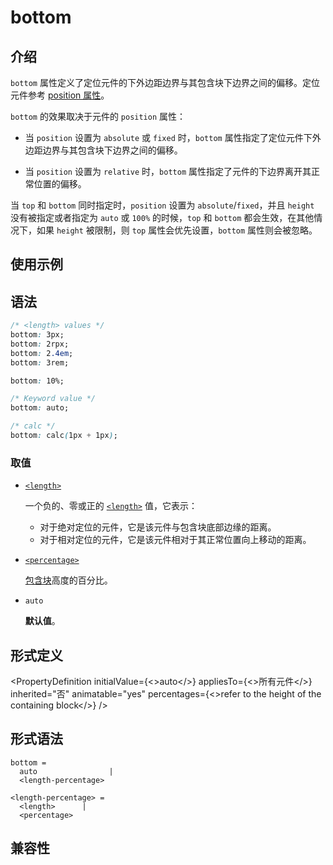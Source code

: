 # bottom

## 介绍

`bottom` 属性定义了定位元件的下外边距边界与其包含块下边界之间的偏移。定位元件参考 [position 属性](./position.mdx)。

`bottom` 的效果取决于元件的 `position` 属性：

- 当 `position` 设置为 `absolute` 或 `fixed` 时，`bottom` 属性指定了定位元件下外边距边界与其包含块下边界之间的偏移。

- 当 `position` 设置为 `relative` 时，`bottom` 属性指定了元件的下边界离开其正常位置的偏移。

当 `top` 和 `bottom` 同时指定时，`position` 设置为 `absolute`/`fixed`，并且 `height` 没有被指定或者指定为 `auto` 或 `100%` 的时候，`top` 和 `bottom` 都会生效，在其他情况下，如果 `height` 被限制，则 `top` 属性会优先设置，`bottom` 属性则会被忽略。

## 使用示例


<Go
  example="css-api"
  defaultFile="src/bottom/App.tsx"
  img="https://lf-lynx.tiktok-cdns.com/obj/lynx-artifacts-oss-sg/lynx-website/assets/doc/css/bottom.jpg"
  defaultEntryFile="dist/bottom.lynx.bundle"
  entry="src/bottom"
/>

## 语法

```css
/* <length> values */
bottom: 3px;
bottom: 2rpx;
bottom: 2.4em;
bottom: 3rem;

bottom: 10%;

/* Keyword value */
bottom: auto;

/* calc */
bottom: calc(1px + 1px);
```

### 取值

- [`<length>`](/api/css/data-type/length)

  一个负的、零或正的 [`<length>`](/api/css/data-type/length) 值，它表示：

  - 对于绝对定位的元件，它是该元件与包含块底部边缘的距离。
  - 对于相对定位的元件，它是该元件相对于其正常位置向上移动的距离。

- [`<percentage>`](/api/css/data-type/percentage)

  [包含块](https://developer.mozilla.org/zh-CN/docs/Web/CSS/Containing_block)高度的百分比。

- `auto`

  **默认值**。

## 形式定义


<PropertyDefinition
  initialValue={<>auto</>}
  appliesTo={<>所有元件</>}
  inherited="否"
  animatable="yes"
  percentages={<>refer to the height of the containing block</>}
/>

## 形式语法

```
bottom =
  auto                |
  <length-percentage>

<length-percentage> =
  <length>      |
  <percentage>
```

## 兼容性


<LegacyCompatTable metadata="css/properties/bottom" />
